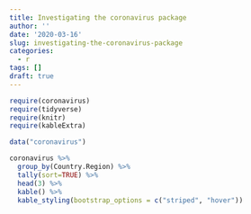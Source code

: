 ```yaml
---
title: Investigating the coronavirus package
author: ''
date: '2020-03-16'
slug: investigating-the-coronavirus-package
categories:
  - r
tags: []
draft: true
---
```



```r
require(coronavirus)
require(tidyverse)
require(knitr)
require(kableExtra)

data("coronavirus")

coronavirus %>%
  group_by(Country.Region) %>%
  tally(sort=TRUE) %>%
  head(3) %>%
  kable() %>%
  kable_styling(bootstrap_options = c("striped", "hover"))
```

